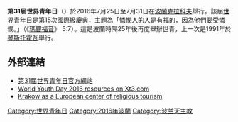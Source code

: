 {{Multiple issues|
{{Expand|time=2016-08-06T18:08:03+00:00}}
{{Unreferenced|time=2019-11-22T08:31:49+00:00}}
}}
{{Infobox event
| title                    = 2016年世界青年日
| image                    = 02016 0934 Weltjugendtag 2016, Logo mirror.jpg
| image_size               = 
| caption                  = 
| date                     = {{start date|2016|07|25}}－{{end date|2016|07|31}}
| time                     = 
| type                     = 青年天主教徒的交流活動
| theme                    = 憐憫人的人是有福的，因為他們要受憐憫（《[[瑪竇福音|瑪竇福音]]》 5:7）
| venue                    = 
| place                    = {{POL}}[[克拉科夫|克拉科夫]]
| coordinates              = <!-- {{coord|LAT|LON|region:XXXX_type:event|display=inline,title}} -->
| organisers               = [[天主教會|天主教會]]
| participants             = [[教宗方濟各|教宗方濟各]]
| website                  = {{URL|http://www.krakow2016.com/}}
}}

'''第31屆世界青年日'''（{{lang-pl|Światowe Dni Młodzieży 2016}}）於2016年7月25日至7月31日在[[波蘭|波蘭]][[克拉科夫|克拉科夫]]舉行。該屆[[世界青年日|世界青年日]]是第15次國際級慶典，主題為「憐憫人的人是有福的，因為他們要受憐憫。」（《[[瑪竇福音|瑪竇福音]]》 5:7）。這是波蘭時隔25年後再度舉辦世青，上一次是1991年於[[琴斯托霍瓦|琴斯托霍瓦]]舉行。

{{multiple image
| align     =right
| direction = horizontal
<!-- Image 1 -->
| image1    = Divina_Misericordia_(Eugeniusz_Kazimirowski,_1934).jpg
| width1    = 114

<!-- Image 2 -->
| image2    = 200px-Faustina.jpg
| width2    = 140

<!-- Image 3 -->
| image3    = Jan Paweł II portret Z. Kotyłło.jpg
| width3    = 130

| footer    = 2016年世界青年日的三位主保：救主慈悲聖像、[[玛利亚·傅天娜·克瓦尔斯卡|玛利亚·傅天娜·克瓦尔斯卡]]、[[教宗若望·保祿二世|教宗若望·保祿二世]]
}}

==外部連結==
{{Commonscat|World Youth Day 2016|2016年世界青年日}}
* [http://www.krakow2016.com/ 第31屆世界青年日官方網站]{{Wayback|url=http://www.krakow2016.com/ |date=20160807224323 }}
* [http://www.xt3.com/wyd2016/ World Youth Day 2016 resources on Xt3.com]{{Wayback|url=http://www.xt3.com/wyd2016/ |date=20160514131236 }}
* [http://www.sacrum.visitmalopolska.pl Krakow as a European center of religious tourism] {{Wayback|url=http://www.sacrum.visitmalopolska.pl/ |date=20201124181313 }}

{{波蘭小作品}}
{{天主教小作品}}
{{世界青年日}}

[[Category:世界青年日|Category:世界青年日]]
[[Category:2016年波蘭|Category:2016年波蘭]]
[[Category:波兰天主教|Category:波兰天主教]]